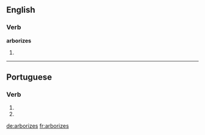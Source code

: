 ==English==

===Verb===
'''arborizes'''

# {{third-person singular of|arborize}}

----

==Portuguese==

===Verb===
{{pt-verb form}}

# {{pt-verb form of|[[arborizar]]|ar|subjunctive|present|singular|second}}
# {{pt-verb form of|[[arborizar]]|ar|imperative|negative|singular|second}}

[[de:arborizes]]
[[fr:arborizes]]